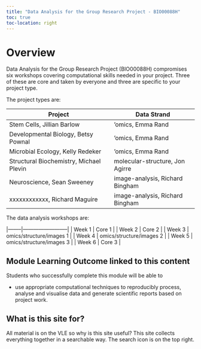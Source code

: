 ```yaml
---
title: "Data Analysis for the Group Research Project - BIO00088H"
toc: true
toc-location: right
---
```


# Overview

Data Analysis for the Group Research Project (BIO00088H) compromises six workshops covering computational skills needed in your project. Three of these are core and taken by everyone and three are specific to your project type.

The project types are:

| Project                                 | Data Strand                     |
|----------------------------------------|--------------------------------|
| Stem Cells, Jillian Barlow              | 'omics, Emma Rand               |
| Developmental Biology, Betsy Pownal     | 'omics, Emma Rand               |
| Microbial Ecology, Kelly Redeker        | 'omics, Emma Rand               |
| Structural Biochemistry, Michael Plevin | molecular-structure, Jon Agirre |
| Neuroscience, Sean Sweeney              | image-analysis, Richard Bingham |
| xxxxxxxxxxxx, Richard Maguire           | image-analysis, Richard Bingham |

The data analysis workshops are:

|--------|--------------------------|
| Week 1 | Core 1                   |
| Week 2 | Core 2                   |
| Week 3 | omics/structure/images 1 |
| Week 4 | omics/structure/images 2 |
| Week 5 | omics/structure/images 3 |
| Week 6 | Core 3                   |



## Module Learning Outcome linked to this content

Students who successfully complete this module will be able to

-   use appropriate computational techniques to reproducibly process, analyse and visualise data and generate scientific reports based on project work.

## What is this site for?

All material is on the VLE so why is this site useful? This site collects everything together in a searchable way. The search icon is on the top right.
